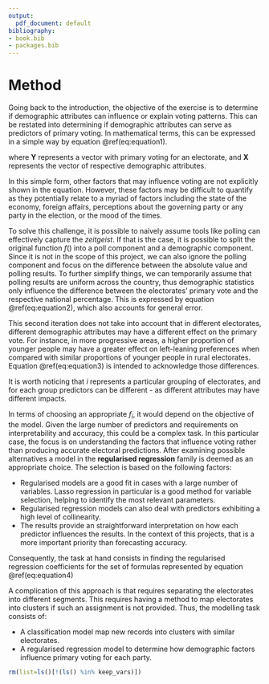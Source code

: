 ```yaml
---
output:
  pdf_document: default
bibliography:
- book.bib
- packages.bib
---
```

# Method {#method}

Going back to the introduction, the objective of the exercise is to determine if demographic attributes can influence or explain voting patterns. This can be restated into determining if demographic attributes can serve as predictors of primary voting. In mathematical terms, this can be expressed in a simple way by equation \@ref(eq:equation1).

```{=tex}
\begin{align}
\mathbf{Y} = f(\mathbf{X})
(\#eq:equation1)
\end{align}
```
where $\mathbf{Y}$ represents a vector with primary voting for an electorate, and $\mathbf{X}$ represents the vector of respective demographic attributes. 

In this simple form, other factors that may influence voting are not explicitly shown in the equation. However, these factors may be difficult to quantify as they potentially relate to a myriad of factors including the state of the economy, foreign affairs, perceptions about the governing party or any party in the election, or the mood of the times.

To solve this challenge, it is possible to naively assume tools like polling can effectively capture the *zeitgeist*. If that is the case, it is possible to split the original function $f()$ into a poll component and a demographic component. Since it is not in the scope of this project, we can also ignore the polling component and focus on the difference between the absolute value and polling results. To further simplify things, we can temporarily assume that polling results are uniform across the country, thus demographic statistics only influence the difference between the electorates' primary vote and the respective national percentage. This is expressed by equation  \@ref(eq:equation2), which also accounts for general error.

```{=tex}
\begin{align}
\mathbf{Y} = f(\mathbf{X}) + \epsilon
(\#eq:equation2)
\end{align}
$\textrm{where}  \\
\mathbf{Y}  = \mathbf{Y} - \mathbf{Yp} \\
\mathbf{X}  = \mathbf{X} - \mathbf{Xn} \\ 
\textrm{and}  \\
\mathbf{Yp} : \textrm{Primary voting polling results} \\
\mathbf{Xn} : \textrm{Demographic values at national level} \\ \\$

```
This second iteration does not take into account that in different electorates, different demographic attributes may have a different effect on the primary vote. For instance, in more progressive areas, a higher proportion of younger people may have a greater effect on left-leaning preferences when compared with similar proportions of younger people in rural electorates.  Equation  \@ref(eq:equation3) is intended to acknowledge those differences.
  
```{=tex}
\begin{align}
\mathbf{Y_i} = f_i(\mathbf{X_i}) + \epsilon 
(\#eq:equation3)
\end{align}
$\textrm{where}  \\
\mathbf{Y}  = \mathbf{Y} - \mathbf{Yp_i} \\
\mathbf{X}  = \mathbf{X} - \mathbf{Xn_i} \\ \\$

```
      
It is worth noticing that $i$ represents a particular grouping of electorates,  and for each group predictors can be different - as different attributes may have different impacts.
    
In terms of choosing an appropriate $f_i$, it would depend on the objective of the model. Given the large number of predictors and requirements on interpretability and accuracy, this could be a complex task. In this particular case, the focus is on understanding the factors that influence voting rather than producing accurate electoral predictions. After examining possible alternatives a model in the **regularised regression** family is deemed as an appropriate choice. The selection is based on the following factors:

* Regularised models are a good fit in cases with a large number of variables. Lasso regression in particular is a good method for variable selection, helping to identify the most relevant parameters.
* Regularised regression models can also deal with predictors exhibiting a high level of collinearity.
* The results provide an straightforward interpretation on how each predictor influences the results. In the context of this projects, that is a more important priority than forecasting accuracy.

Consequently,  the task at hand consists in finding the regularised regression coefficients for the set of formulas represented by equation \@ref(eq:equation4)
    
```{=tex}
\begin{align}
\left(\begin{array}{c} 
y_{i1}\\ 
y_{i2}\\ 
... \\
y_{in}\\ 
\end{array}\right) =
\left(\begin{array}{cccc} 
\beta_{i11} & \beta_{i12} & ... &  \beta_{i1m}\\
\beta_{i21} & \beta_{i22} & ... &  \beta_{i2m}\\
 ...         & ...         & ... & ...         \\
\beta_{in1} & \beta_{in2} & ... &  \beta_{inm}\\
\end{array}\right)
\left(\begin{array}{c} 
x_{i1} \\
x_{i2} \\
...    \\
x_{im}
\end{array}\right) +
\left(\begin{array}{c} 
\epsilon_{i1}\\ 
\epsilon_{i2}\\ 
... \\
\epsilon_{in}\\ 
\end{array}\right)
(\#eq:equation4)
\end{align}
```
   
        
A complication of this approach is that requires separating the electorates into different segments. This requires having a method to map electorates into clusters if such an assignment is not provided. Thus, the modelling task consists of:
        
- A classification model map new records into clusters with similar electorates.
- A regularised regression model to determine how demographic factors influence primary voting for each party.      

```r
rm(list=ls()[!(ls() %in% keep_vars)])
```
